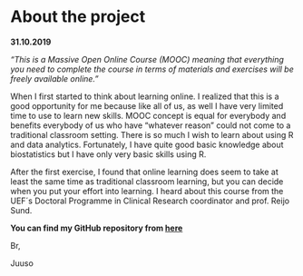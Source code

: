 
# About the project

**31.10.2019**

*"This is a Massive Open Online Course (MOOC) meaning that everything you need to complete the course in terms of materials and exercises will be freely available online."*

When I first started to think about learning online. I realized that this is a good opportunity for me because like all of us, as well I have very limited time to use to learn new skills.  MOOC concept is equal for everybody and benefits everybody of us who have "whatever reason" could not come to a traditional classroom setting. There is so much I wish to learn about using R and data analytics. Fortunately, I have quite good basic knowledge about biostatistics but I have only very basic skills using R.   

After the first exercise, I found that online learning does seem to take at least the same time as traditional classroom learning, but you can decide when you put your effort into learning. I heard about this course from the UEF´s Doctoral Programme in Clinical Research coordinator and prof. Reijo Sund.

**You can find my GitHub repository from [here](https://github.com/JVaisto/IODS-project)**

Br,

Juuso

